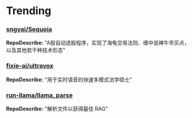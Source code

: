 
# Trending

### [sngyai/Sequoia](https://github.com/sngyai/Sequoia)
**RepoDescribe:** "A股自动选股程序，实现了海龟交易法则、缠中说禅牛市买点，以及其他若干种技术形态"
  

### [fixie-ai/ultravox](https://github.com/fixie-ai/ultravox)
**RepoDescribe:** "用于实时语音的快速多模式法学硕士"
  

### [run-llama/llama_parse](https://github.com/run-llama/llama_parse)
**RepoDescribe:** "解析文件以获得最佳 RAG"
  